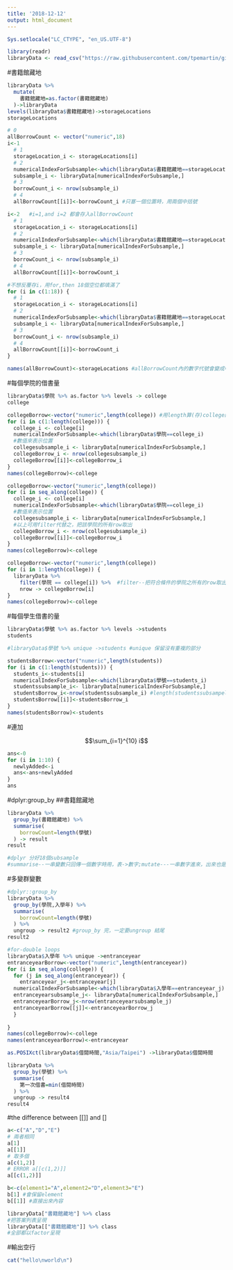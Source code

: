 ```yaml
---
title: '2018-12-12'
output: html_document
---
```


```r
Sys.setlocale("LC_CTYPE", "en_US.UTF-8")
```

```r
library(readr)
libraryData <- read_csv("https://raw.githubusercontent.com/tpemartin/github-data/master/library100_102.csv")
```
#書籍館藏地
```r
libraryData %>%
  mutate(
    書籍館藏地=as.factor(書籍館藏地)
  )->libraryData
levels(libraryData$書籍館藏地)->storageLocations
storageLocations
```

```r
# 0
allBorrowCount <- vector("numeric",18)
i<-1
  # 1
  storageLocation_i <- storageLocations[i] 
  # 2
  numericalIndexForSubsample<-which(libraryData$書籍館藏地==storageLocation_i)
  subsample_i <- libraryData[numericalIndexForSubsample,]
  # 3
  borrowCount_i <- nrow(subsample_i)
  # 4
  allBorrowCount[[i]]<-borrowCount_i #只塞一個位置時，用兩個中括號
```
```r
i<-2   #i=1,and i=2 都會存入allBorrowCount
  # 1
  storageLocation_i <- storageLocations[i] 
  # 2
  numericalIndexForSubsample<-which(libraryData$書籍館藏地==storageLocation_i)
  subsample_i <- libraryData[numericalIndexForSubsample,]
  # 3
  borrowCount_i <- nrow(subsample_i)
  # 4
  allBorrowCount[[i]]<-borrowCount_i 
```

```r
#不想反覆存i，用for,then 18個空位都填滿了
for (i in c(1:18)) {
  # 1
  storageLocation_i <- storageLocations[i] 
  # 2
  numericalIndexForSubsample<-which(libraryData$書籍館藏地==storageLocation_i)
  subsample_i <- libraryData[numericalIndexForSubsample,]
  # 3
  borrowCount_i <- nrow(subsample_i)
  # 4
  allBorrowCount[[i]]<-borrowCount_i 
}
```

```r
names(allBorrowCount)<-storageLocations #allBorrowCount內的數字代號會變成中文字的內容
```

#每個學院的借書量
```r
libraryData$學院 %>% as.factor %>% levels -> college
college
```

```r
collegeBorrow<-vector("numeric",length(college)) #用length算(存)college的量
for (i in c(1:length(college))) {
  college_i <- college[i]
  numericalIndexForSubsample<-which(libraryData$學院==college_i)
  #數值來表示位置
  collegesubsample_i <- libraryData[numericalIndexForSubsample,]
  collegeBorrow_i <- nrow(collegesubsample_i)
  collegeBorrow[[i]]<-collegeBorrow_i
}
names(collegeBorrow)<-college
```

```r
collegeBorrow<-vector("numeric",length(college))
for (i in seq_along(college)) {
  college_i <- college[i]
  numericalIndexForSubsample<-which(libraryData$學院==college_i)
  #數值來表示位置
  collegesubsample_i <- libraryData[numericalIndexForSubsample,]
  #以上可用filter代替之，把該學院的所有row取出
  collegeBorrow_i <- nrow(collegesubsample_i)
  collegeBorrow[[i]]<-collegeBorrow_i
}
names(collegeBorrow)<-college
```

```r
collegeBorrow<-vector("numeric",length(college))
for (i in 1:length(college)) {
  libraryData %>%
    filter(學院 == college[i]) %>%  #filter--把符合條件的學院之所有的row取出
    nrow -> collegeBorrow[i] 
}
names(collegeBorrow)<-college

```


#每個學生借書的量
```r
libraryData$學號 %>% as.factor %>% levels ->students
students

#libraryData$學號 %>% unique ->students #unique 保留沒有重複的部分
```
```r
studentsBorrow<-vector("numeric",length(students))
for (i in c(1:length(students))) {
  students_i<-students[i]
  numericalIndexForSubsample<-which(libraryData$學號==students_i)
  studentssubsample_i<- libraryData[numericalIndexForSubsample,]
  studentsBorrow_i<-nrow(studentssubsample_i) #length(studentssubsampel_i$學號)
  studentsBorrow[[i]]<-studentsBorrow_i
}
names(studentsBorrow)<-students

```

#連加

$$\sum_{i=1}^{10} i$$

```r
ans<-0
for (i in 1:10) {
  newlyAdded<-i
  ans<-ans+newlyAdded
}
ans
```
#dplyr:group_by
##書籍館藏地
```r
libraryData %>%
  group_by(書籍館藏地) %>%
  summarise(
    borrowCount=length(學號)
  ) -> result
result

#dplyr 分好18個subsample
#summarise--一串變數只回傳一個數字時用，表->數字;mutate---一串數字進來，出來也是一串數字
```
#多變群變數
```r
#dplyr::group_by
libraryData %>%
  group_by(學院,入學年) %>%
  summarise(
    borrowCount=length(學號)
  ) %>%
  ungroup -> result2 #group_by 完，一定要ungroup 結尾
result2
```

```r
#for-double loops
libraryData$入學年 %>% unique ->entranceyear
entranceyearBorrow<-vector("numeric",length(entranceyear))
for (i in seq_along(college)) {
  for (j in seq_along(entranceyear)) {
    entranceyear_j<-entranceyear[j]
  numericalIndexForSubsample<-which(libraryData$入學年==entranceyear_j)
  entranceyearsubsample_j<- libraryData[numericalIndexForSubsample,]
  entranceyearBorrow_j<-nrow(entranceyearsubsample_j) 
  entranceyearBorrow[[j]]<-entranceyearBorrow_j
  }
  
}
names(collegeBorrow)<-college
names(entranceyearBorrow)<-entranceyear
```

```r
as.POSIXct(libraryData$借閱時間,"Asia/Taipei") ->libraryData$借閱時間
```
```r
libraryData %>%
  group_by(學號) %>%
  summarise(
    第一次借書=min(借閱時間)
  ) %>%
  ungroup -> result4
result4
```

#the difference between [[]] and []
```r
a<-c("A","D","E")
# 兩者相同
a[1]
a[[1]]
# 取多個
a[c(1,2)]
# ERROR a[[c(1,2)]]
a[[c(1,2)]]
```
```r
b<-c(element1="A",element2="D",element3="E")
b[1] #會保留element
b[[1]] #直接出來內容
```
```r
libraryData["書籍館藏地"] %>% class
#把答案列表呈現
libraryData[["書籍館藏地"]] %>% class
#全部都以factor呈現
```
#輸出空行
```r
cat("hello\nworld\n")
```


